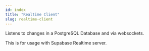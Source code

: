 ```yaml
---
id: index
title: "Realtime Client"
slug: realtime-client
---
```



Listens to changes in a PostgreSQL Database and via websockets.

This is for usage with Supabase Realtime server.